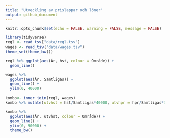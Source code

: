 ```yaml
---
title: "Utveckling av prislappar och löner"
output: github_document
---
```


```r
knitr::opts_chunk$set(echo = FALSE, warning = FALSE, message = FALSE)
```

```r
library(tidyverse)
regl <- read_tsv("data/regl.tsv")
wages <- read_tsv("data/wages.tsv")
theme_set(theme_bw())
```

```r
regl %>% ggplot(aes(År, hst, colour = Område)) +
  geom_line()
```

```r
wages %>% 
  ggplot(aes(År, Samtligas)) +
  geom_line() +
  ylim(0, 40000)
```

```r
kombo<- inner_join(regl, wages)
kombo %>% mutate(utvhst = hst/Samtligas*40000, utvhpr = hpr/Samtligas*30000) -> kombo
```

```r
kombo %>% 
  ggplot(aes(År, utvhst, colour = Område)) +
  geom_line() +
  ylim(0, 90000) +
  theme_bw()
```
